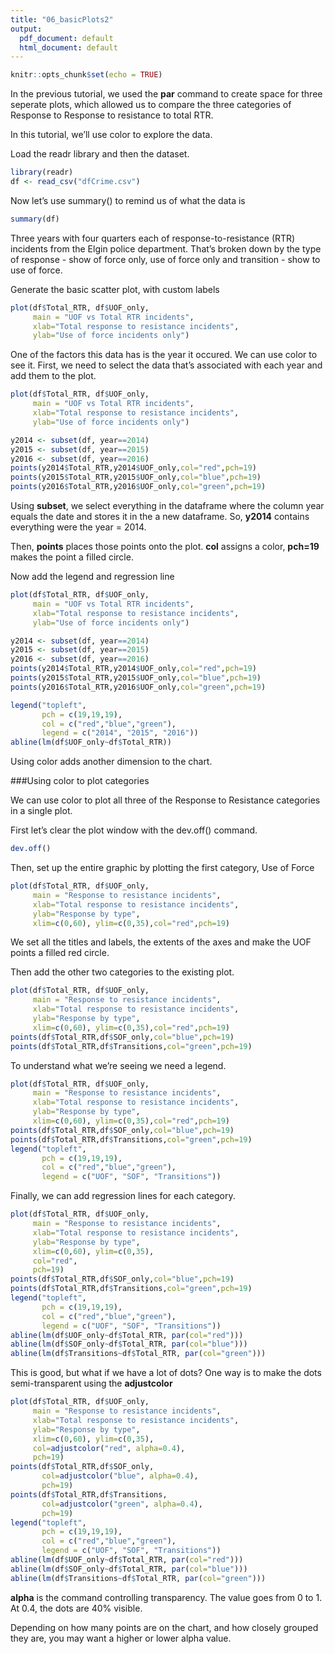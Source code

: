 ```yaml
---
title: "06_basicPlots2"
output:
  pdf_document: default
  html_document: default
---
```


```r
knitr::opts_chunk$set(echo = TRUE)
```

In the previous tutorial, we used the __par__ command to create space for three seperate plots, which allowed us to compare the three categories of Response to Response to resistance to total RTR.

In this tutorial, we'll use color to explore the data.

Load the readr library and then the dataset.

```r
library(readr)
df <- read_csv("dfCrime.csv")
```

Now let's use summary() to remind us of what the data is

```r
summary(df)
```

Three years with four quarters each of response-to-resistance (RTR) incidents from the Elgin police department. That's broken down by the type of response - show of force only, use of force only and transition - show to use of force.

Generate the basic scatter plot, with custom labels

```r
plot(df$Total_RTR, df$UOF_only, 
     main = "UOF vs Total RTR incidents", 
     xlab="Total response to resistance incidents", 
     ylab="Use of force incidents only")
```

One of the factors this data has is the year it occured. We can use color to see it. First, we need to select the data that's associated with each year and add them to the plot.

```r
plot(df$Total_RTR, df$UOF_only, 
     main = "UOF vs Total RTR incidents", 
     xlab="Total response to resistance incidents", 
     ylab="Use of force incidents only")

y2014 <- subset(df, year==2014)
y2015 <- subset(df, year==2015)
y2016 <- subset(df, year==2016)
points(y2014$Total_RTR,y2014$UOF_only,col="red",pch=19)
points(y2015$Total_RTR,y2015$UOF_only,col="blue",pch=19)
points(y2016$Total_RTR,y2016$UOF_only,col="green",pch=19)

```

Using __subset__, we select everything in the dataframe where the column year equals the date and stores it in the a new dataframe. So, __y2014__ contains everything were the year = 2014.

Then, __points__ places those points onto the plot. __col__ assigns a color, __pch=19__ makes the point a filled circle.

Now add the legend and regression line


```r
plot(df$Total_RTR, df$UOF_only, 
     main = "UOF vs Total RTR incidents", 
     xlab="Total response to resistance incidents", 
     ylab="Use of force incidents only")

y2014 <- subset(df, year==2014)
y2015 <- subset(df, year==2015)
y2016 <- subset(df, year==2016)
points(y2014$Total_RTR,y2014$UOF_only,col="red",pch=19)
points(y2015$Total_RTR,y2015$UOF_only,col="blue",pch=19)
points(y2016$Total_RTR,y2016$UOF_only,col="green",pch=19)

legend("topleft", 
       pch = c(19,19,19), 
       col = c("red","blue","green"), 
       legend = c("2014", "2015", "2016"))
abline(lm(df$UOF_only~df$Total_RTR))

```

Using color adds another dimension to the chart.

###Using color to plot categories

We can use color to plot all three of the Response to Resistance categories in a single plot.

First let's clear the plot window with the dev.off() command.

```r
dev.off()
```

Then, set up the entire graphic by plotting the first category, Use of Force

```r
plot(df$Total_RTR, df$UOF_only, 
     main = "Response to resistance incidents", 
     xlab="Total response to resistance incidents", 
     ylab="Response by type",
     xlim=c(0,60), ylim=c(0,35),col="red",pch=19)
```

We set all the titles and labels, the extents of the axes and make the UOF points a filled red circle.

Then add the other two categories to the existing plot.

```r
plot(df$Total_RTR, df$UOF_only, 
     main = "Response to resistance incidents", 
     xlab="Total response to resistance incidents", 
     ylab="Response by type",
     xlim=c(0,60), ylim=c(0,35),col="red",pch=19)
points(df$Total_RTR,df$SOF_only,col="blue",pch=19)
points(df$Total_RTR,df$Transitions,col="green",pch=19)

```

To understand what we're seeing we need a legend.

```r
plot(df$Total_RTR, df$UOF_only, 
     main = "Response to resistance incidents", 
     xlab="Total response to resistance incidents", 
     ylab="Response by type",
     xlim=c(0,60), ylim=c(0,35),col="red",pch=19)
points(df$Total_RTR,df$SOF_only,col="blue",pch=19)
points(df$Total_RTR,df$Transitions,col="green",pch=19)
legend("topleft", 
       pch = c(19,19,19), 
       col = c("red","blue","green"), 
       legend = c("UOF", "SOF", "Transitions"))

```

Finally, we can add regression lines for each category.

```r
plot(df$Total_RTR, df$UOF_only, 
     main = "Response to resistance incidents", 
     xlab="Total response to resistance incidents", 
     ylab="Response by type",
     xlim=c(0,60), ylim=c(0,35),
     col="red",
     pch=19)
points(df$Total_RTR,df$SOF_only,col="blue",pch=19)
points(df$Total_RTR,df$Transitions,col="green",pch=19)
legend("topleft", 
       pch = c(19,19,19), 
       col = c("red","blue","green"), 
       legend = c("UOF", "SOF", "Transitions"))
abline(lm(df$UOF_only~df$Total_RTR, par(col="red")))
abline(lm(df$SOF_only~df$Total_RTR, par(col="blue")))
abline(lm(df$Transitions~df$Total_RTR, par(col="green")))
```

This is good, but what if we have a lot of dots? One way is to make the dots semi-transparent using the __adjustcolor__

```r
plot(df$Total_RTR, df$UOF_only, 
     main = "Response to resistance incidents", 
     xlab="Total response to resistance incidents", 
     ylab="Response by type",
     xlim=c(0,60), ylim=c(0,35),
     col=adjustcolor("red", alpha=0.4),
     pch=19)
points(df$Total_RTR,df$SOF_only,
       col=adjustcolor("blue", alpha=0.4),
       pch=19)
points(df$Total_RTR,df$Transitions,
       col=adjustcolor("green", alpha=0.4),
       pch=19)
legend("topleft", 
       pch = c(19,19,19), 
       col = c("red","blue","green"), 
       legend = c("UOF", "SOF", "Transitions"))
abline(lm(df$UOF_only~df$Total_RTR, par(col="red")))
abline(lm(df$SOF_only~df$Total_RTR, par(col="blue")))
abline(lm(df$Transitions~df$Total_RTR, par(col="green")))
```

__alpha__ is the command controlling transparency. The value goes from 0 to 1. At 0.4, the dots are 40% visible.

Depending on how many points are on the chart, and how closely grouped they are, you may want a higher or lower alpha value.

